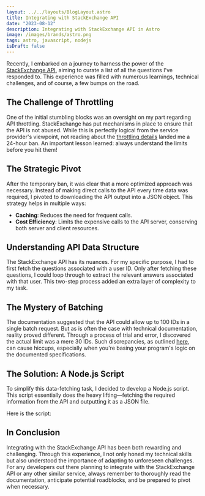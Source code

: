 ```yaml
---
layout: ../../layouts/BlogLayout.astro
title: Integrating with StackExchange API
date: "2023-08-12"
description: Integrating with StackExchange API in Astro
image: /images/brands/astro.png
tags: astro, javascript, nodejs
isDraft: false
---
```


Recently, I embarked on a journey to harness the power of the [StackExchange API](https://api.stackexchange.com/), aiming to curate a list of all the questions I've responded to. This experience was filled with numerous learnings, technical challenges, and of course, a few bumps on the road.

## The Challenge of Throttling

One of the initial stumbling blocks was an oversight on my part regarding API throttling. StackExchange has put mechanisms in place to ensure that the API is not abused. While this is perfectly logical from the service provider's viewpoint, not reading about the [throttling details](https://api.stackexchange.com/docs/throttle) landed me a 24-hour ban. An important lesson learned: always understand the limits before you hit them!

## The Strategic Pivot

After the temporary ban, it was clear that a more optimized approach was necessary. Instead of making direct calls to the API every time data was required, I pivoted to downloading the API output into a JSON object. This strategy helps in multiple ways:

- **Caching**: Reduces the need for frequent calls.
- **Cost Efficiency**: Limits the expensive calls to the API server, conserving both server and client resources.

## Understanding API Data Structure

The StackExchange API has its nuances. For my specific purpose, I had to first fetch the questions associated with a user ID. Only after fetching these questions, I could loop through to extract the relevant answers associated with that user. This two-step process added an extra layer of complexity to my task.

## The Mystery of Batching

The documentation suggested that the API could allow up to 100 IDs in a single batch request. But as is often the case with technical documentation, reality proved different. Through a process of trial and error, I discovered the actual limit was a mere 30 IDs. Such discrepancies, as outlined [here](https://api.stackexchange.com/docs/vectors), can cause hiccups, especially when you're basing your program's logic on the documented specifications.

## The Solution: A Node.js Script

To simplify this data-fetching task, I decided to develop a Node.js script. This script essentially does the heavy lifting—fetching the required information from the API and outputting it as a JSON file.

Here is the script:

<code data-gist-id="b9f7cad21d912fef91e3119a58a692a8"></code>

## In Conclusion

Integrating with the StackExchange API has been both rewarding and challenging. Through this experience, I not only honed my technical skills but also understood the importance of adapting to unforeseen challenges. For any developers out there planning to integrate with the StackExchange API or any other similar service, always remember to thoroughly read the documentation, anticipate potential roadblocks, and be prepared to pivot when necessary.
